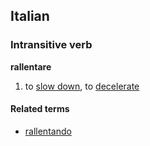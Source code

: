 ==Italian==
===Intransitive verb===
'''rallentare'''

#to [[slow down]], to [[decelerate]]

====Related terms====
*[[rallentando#Italian|rallentando]]